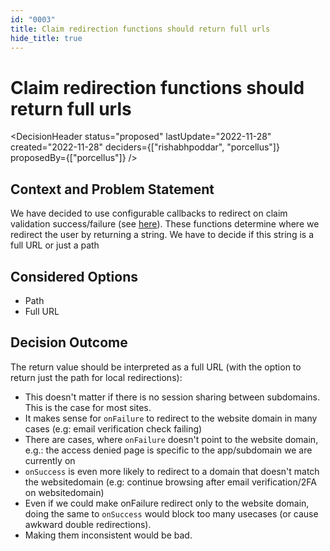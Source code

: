 ```yaml
---
id: "0003"
title: Claim redirection functions should return full urls
hide_title: true
---
```



# Claim redirection functions should return full urls

<DecisionHeader status="proposed" lastUpdate="2022-11-28" created="2022-11-28" deciders={["rishabhpoddar", "porcellus"]} proposedBy={["porcellus"]} />

## Context and Problem Statement

We have decided to use configurable callbacks to redirect on claim validation success/failure (see [here](./0001)). These functions determine where we redirect the user by returning a string. We have to decide if this string is a full URL or just a path

## Considered Options

* Path
* Full URL

## Decision Outcome

The return value should be interpreted as a full URL (with the option to return just the path for local redirections):

- This doesn't matter if there is no session sharing between subdomains. This is the case for most sites.
- It makes sense for `onFailure` to redirect to the website domain in many cases (e.g: email verification check failing)
- There are cases, where `onFailure` doesn't point to the website domain, e.g.: the access denied page is specific to the app/subdomain we are currently on
- `onSuccess` is even more likely to redirect to a domain that doesn't match the websitedomain (e.g: continue browsing after email verification/2FA on websitedomain)
- Even if we could make onFailure redirect only to the website domain, doing the same to `onSuccess` would block too many usecases (or cause awkward double redirections).
- Making them inconsistent would be bad.
